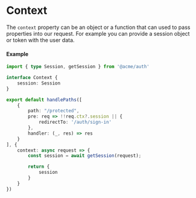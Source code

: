 # Context

The `context` property can be an object or a function that can used to pass properties into our request. 
For example you can provide a session object or token with the user data.

#### Example 
```ts copy showLineNumbers filename="middleware.ts" 
import { type Session, getSession } from '@acme/auth'

interface Context {
    session: Session
}

export default handlePaths([
    {
        path: "/protected",
        pre: req => !!req.ctx?.session || {
            redirectTo: '/auth/sign-in'
        },
        handler: (_, res) => res 
    }
], {
    context: async request => {
        const session = await getSession(request);

        return {
            session
        }
    }
})
```

